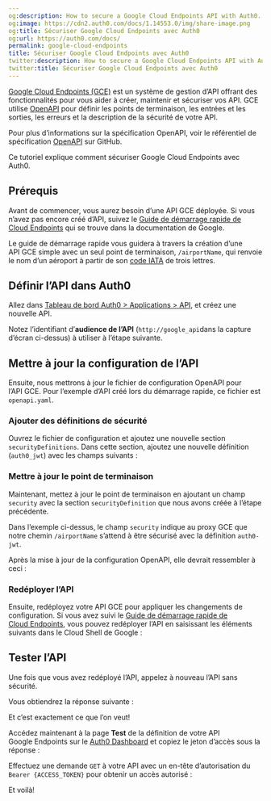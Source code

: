 ```yaml
---
og:description: How to secure a Google Cloud Endpoints API with Auth0.
og:image: https://cdn2.auth0.com/docs/1.14553.0/img/share-image.png
og:title: Sécuriser Google Cloud Endpoints avec Auth0
og:url: https://auth0.com/docs/
permalink: google-cloud-endpoints
title: Sécuriser Google Cloud Endpoints avec Auth0
twitter:description: How to secure a Google Cloud Endpoints API with Auth0.
twitter:title: Sécuriser Google Cloud Endpoints avec Auth0
---
```


[Google Cloud Endpoints (GCE)](https://cloud.google.com/endpoints/) est un système de gestion d’API offrant des fonctionnalités pour vous aider à créer, maintenir et sécuriser vos API. GCE utilise [OpenAPI](https://www.openapis.org/) pour définir les points de terminaison, les entrées et les sorties, les erreurs et la description de la sécurité de votre API.

Pour plus d’informations sur la spécification OpenAPI, voir le référentiel de spécification [OpenAPI](https://github.com/OAI/OpenAPI-Specification) sur GitHub.

Ce tutoriel explique comment sécuriser Google Cloud Endpoints avec Auth0.

## Prérequis

Avant de commencer, vous aurez besoin d’une API GCE déployée. Si vous n’avez pas encore créé d’API, suivez le [Guide de démarrage rapide de Cloud Endpoints](https://cloud.google.com/endpoints/docs/quickstart-endpoints) qui se trouve dans la documentation de Google.

Le guide de démarrage rapide vous guidera à travers la création d’une API GCE simple avec un seul point de terminaison, `/airportName`, qui renvoie le nom d’un aéroport à partir de son [code IATA](https://en.wikipedia.org/wiki/IATA_airport_code) de trois lettres.



## Définir l’API dans Auth0

Allez dans [Tableau de bord Auth0 > Applications > API](%24%7Bmanage_url%7D/#/apis), et créez une nouvelle API.

Notez l’identifiant d’**audience de l’API** (`http://google_api`dans la capture d’écran ci-dessus) à utiliser à l’étape suivante.

## Mettre à jour la configuration de l’API

Ensuite, nous mettrons à jour le fichier de configuration OpenAPI pour l’API GCE. Pour l’exemple d’API créé lors du démarrage rapide, ce fichier est `openapi.yaml`.

### Ajouter des définitions de sécurité

Ouvrez le fichier de configuration et ajoutez une nouvelle section `securityDefinitions`. Dans cette section, ajoutez une nouvelle définition (`auth0_jwt`) avec les champs suivants :





### Mettre à jour le point de terminaison

Maintenant, mettez à jour le point de terminaison en ajoutant un champ `security` avec la section `securityDefinition` que nous avons créée à l’étape précédente.



Dans l’exemple ci-dessus, le champ `security` indique au proxy GCE que notre chemin `/airportName` s’attend à être sécurisé avec la définition `auth0-jwt`.

Après la mise à jour de la configuration OpenAPI, elle devrait ressembler à ceci :



### Redéployer l’API

Ensuite, redéployez votre API GCE pour appliquer les changements de configuration. Si vous avez suivi le [Guide de démarrage rapide de Cloud Endpoints](https://cloud.google.com/endpoints/docs/quickstart-endpoints), vous pouvez redéployer l’API en saisissant les éléments suivants dans le Cloud Shell de Google :



## Tester l’API

Une fois que vous avez redéployé l’API, appelez à nouveau l’API sans sécurité.



Vous obtiendrez la réponse suivante :



Et c’est exactement ce que l’on veut!

Accédez maintenant à la page **Test** de la définition de votre API Google Endpoints sur le [Auth0 Dashboard](%24%7Bmanage_url%7D/#/apis) et copiez le jeton d’accès sous la réponse :

Effectuez une demande `GET` à votre API avec un en-tête d’autorisation du `Bearer {ACCESS_TOKEN}` pour obtenir un accès autorisé :



Et voilà!